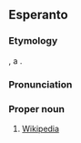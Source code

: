 ==Esperanto==

===Etymology===
{{blend|eo|vikio|t1=[[wiki]]|enciklopedio|t2=[[encyclopedia]]}}, a {{calque|eo|en|Wikipedia|nocap=1}}.

===Pronunciation===
{{eo-IPA|a=LL-Q143 (epo)-Lepticed7-Vikipedio.wav}}

===Proper noun===
{{eo-head}}

# [[Wikipedia]]

{{c|eo|Websites}}
